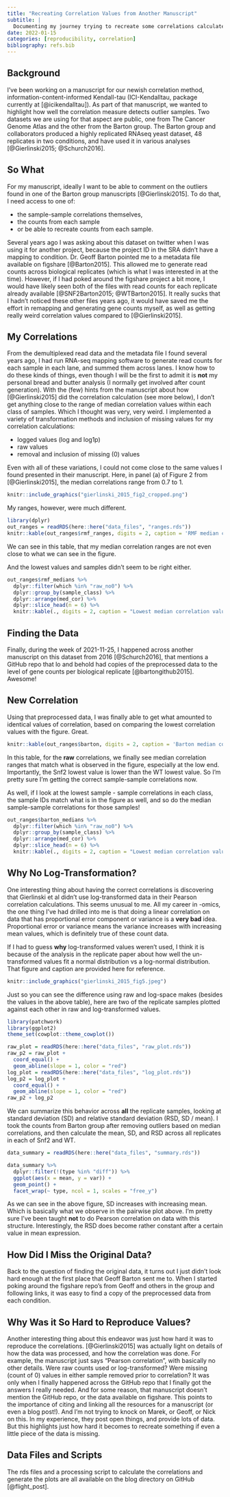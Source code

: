```yaml
---
title: "Recreating Correlation Values from Another Manuscript"
subtitle: |
  Documenting my journey trying to recreate some correlations calculated in another manuscript.
date: 2022-01-15
categories: [reproducibility, correlation]
bibliography: refs.bib
---
```



## Background

I've been working on a manuscript for our newish correlation method, information-content-informed Kendall-tau (ICI-Kendalltau, package currently at [@icikendalltau]).
As part of that manuscript, we wanted to highlight how well the correlation measure detects outlier samples.
Two datasets we are using for that aspect are public, one from The Cancer Genome Atlas and the other from the Barton group.
The Barton group and collaborators produced a highly replicated RNAseq yeast dataset, 48 replicates in two conditions, and have used it in various analyses [@Gierlinski2015; @Schurch2016].

## So What

For my manuscript, ideally I want to be able to comment on the outliers found in one of the Barton group manuscripts [@Gierlinski2015].
To do that, I need access to one of:

* the sample-sample correlations themselves,
* the counts from each sample
* or be able to recreate counts from each sample.

Several years ago I was asking about this dataset on twitter when I was using it for another project, because the project ID in the SRA didn't have a mapping to condition.
Dr. Geoff Barton pointed me to a metadata file available on figshare [@Barton2015].
This allowed me to generate read counts across biological replicates (which is what I was interested in at the time).
However, if I had poked around the figshare project a bit more, I would have likely seen both of the files with read counts for each replicate already available [@SNF2Barton2015; @WTBarton2015].
It really sucks that I hadn't noticed these other files years ago, it would have saved me the effort in remapping and generating gene counts myself, as well as getting really weird correlation values compared to [@Gierlinski2015].

## My Correlations

From the demultiplexed read data and the metadata file I found several years ago, I had run RNA-seq mapping software to generate read counts for each sample in each lane, and summed them across lanes.
I know how to do these kinds of things, even though I will be the first to admit it is **not** my personal bread and butter analysis (I normally get involved after count generation).
With the (few) hints from the manuscript about how [@Gierlinski2015] did the correlation calculation (see more below), I don't get anything close to the range of median correlation values within each class of samples.
Which I thought was very, very weird.
I implemented a variety of transformation methods and inclusion of missing values for my correlation calculations:

* logged values (log and log1p)
* raw values
* removal and inclusion of missing (0) values

Even with all of these variations, I could not come close to the same values I found presented in their manuscript.
Here, in panel (a) of Figure 2 from [@Gierlinski2015], the median correlations range from 0.7 to 1.

```r
knitr::include_graphics("gierlinski_2015_fig2_cropped.png")
```

My ranges, however, were much different.

```r
library(dplyr)
out_ranges = readRDS(here::here("data_files", "ranges.rds"))
knitr::kable(out_ranges$rmf_ranges, digits = 2, caption = 'RMF median correlation ranges. Which is "which" method was used to calculate the correlations.')
```
We can see in this table, that my median correlation ranges are not even close to what we can see in the figure.

And the lowest values and samples didn't seem to be right either.

```r
out_ranges$rmf_medians %>%
  dplyr::filter(which %in% "raw_no0") %>%
  dplyr::group_by(sample_class) %>%
  dplyr::arrange(med_cor) %>%
  dplyr::slice_head(n = 6) %>%
  knitr::kable(., digits = 2, caption = "Lowest median correlation values using my own counts.")
```

## Finding the Data

Finally, during the week of 2021-11-25, I happened across another manuscript on this dataset from 2016 [@Schurch2016], that mentions a GitHub repo that lo and behold had copies of the preprocessed data to the level of gene counts per biological replicate [@bartongithub2015].
Awesome!

## New Correlation

Using that preprocessed data, I was finally able to get what amounted to identical values of correlation, based on comparing the lowest correlation values with the figure.
Great.

```r
knitr::kable(out_ranges$barton, digits = 2, caption = 'Barton median correlation ranges. Which is "which" method was used to calculate the correlations.')
```

In this table, for the **raw** correlations, we finally see median correlation ranges that match what is observed in the figure, especially at the low end.
Importantly, the Snf2 lowest value is lower than the WT lowest value.
So I'm pretty sure I'm getting the correct sample-sample correlations now.

As well, if I look at the lowest sample - sample correlations in each class, the sample IDs match what is in the figure as well, and so do the median sample-sample correlations for those samples!

```r
out_ranges$barton_medians %>%
  dplyr::filter(which %in% "raw_no0") %>%
  dplyr::group_by(sample_class) %>%
  dplyr::arrange(med_cor) %>%
  dplyr::slice_head(n = 6) %>%
  knitr::kable(., digits = 2, caption = "Lowest median correlation values using Barton counts.")
```

## Why No Log-Transformation?

One interesting thing about having the correct correlations is discovering that Gierlinski et al didn't use log-transformed data in their Pearson correlation calculations.
This seems unusual to me.
All my career in -omics, the one thing I've had drilled into me is that doing a linear correlation on data that has proportional error component or variance is a **very bad** idea.
Proportional error or variance means the variance increases with increasing mean values, which is definitely true of these count data.

If I had to guess **why** log-transformed values weren't used, I think it is because of the analysis in the replicate paper about how well the un-transformed values fit a normal distribution vs a log-normal distribution.
That figure and caption are provided here for reference.

```r
knitr::include_graphics("gierlinski_2015_fig5.jpeg")
```

Just so you can see the difference using raw and log-space makes (besides the values in the above table), here are two of the replicate samples plotted against each other in raw and log-transformed values.

```r
library(patchwork)
library(ggplot2)
theme_set(cowplot::theme_cowplot())

raw_plot = readRDS(here::here("data_files", "raw_plot.rds"))
raw_p2 = raw_plot + 
  coord_equal() +
  geom_abline(slope = 1, color = "red")
log_plot = readRDS(here::here("data_files", "log_plot.rds"))
log_p2 = log_plot +
  coord_equal() +
  geom_abline(slope = 1, color = "red")
raw_p2 + log_p2
```

We can summarize this behavior across **all** the replicate samples, looking at standard deviation (SD) and relative standard deviation (RSD, SD / mean).
I took the counts from Barton group after removing outliers based on median correlations, and then calculate the mean, SD, and RSD across all replicates in each of Snf2 and WT.

```r
data_summary = readRDS(here::here("data_files", "summary.rds"))

data_summary %>%
  dplyr::filter(!(type %in% "diff")) %>%
  ggplot(aes(x = mean, y = var)) + 
  geom_point() +
  facet_wrap(~ type, ncol = 1, scales = "free_y")
```

As we can see in the above figure, SD increases with increasing mean.
Which is basically what we observe in the pairwise plot above.
I'm pretty sure I've been taught **not** to do Pearson correlation on data with this structure.
Interestingly, the RSD does become rather constant after a certain value in mean expression.

## How Did I Miss the Original Data?

Back to the question of finding the original data, it turns out I just didn't look hard enough at the first place that Geoff Barton sent me to.
When I started poking around the figshare repo's from Geoff and others in the group and following links, it was easy to find a copy of the preprocessed data from each condition.

## Why Was it So Hard to Reproduce Values?

Another interesting thing about this endeavor was just how hard it was to reproduce the correlations.
[@Gierlinski2015] was actually light on details of how the data was processed, and how the correlation was done.
For example, the manuscript just says "Pearson correlation", with basically no other details.
Were raw counts used or log-transformed?
Were missing (count of 0) values in either sample removed prior to correlation?
It was only when I finally happened across the GitHub repo that I finally got the answers I really needed.
And for some reason, that manuscript doesn't mention the GitHub repo, or the data available on figshare.
This points to the importance of citing and linking all the resources for a manuscript (or even a blog post!).
And I'm not trying to knock on Marek, or Geoff, or Nick on this.
In my experience, they post open things, and provide lots of data.
But this highlights just how hard it becomes to recreate something if even a little piece of the data is missing.

## Data Files and Scripts

The rds files and a processing script to calculate the correlations and generate the plots are all available on the blog directory on GitHub [@flight_post].
